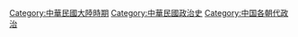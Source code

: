 [[Category:中華民國大陸時期|Category:中華民國大陸時期]]
[[Category:中華民國政治史|Category:中華民國政治史]]
[[Category:中国各朝代政治|Category:中国各朝代政治]]